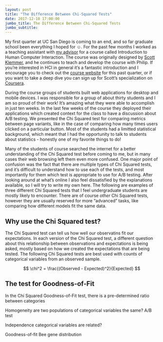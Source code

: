 ```yaml
---
layout: post
title: "The Difference Between Chi-Squared Tests"
date: 2017-12-18 17:00:00
jumbo_title: The Difference Between Chi-Squared Tests
jumbo_subtitle:
---
```


My first quarter at UC San Diego is coming to an end, and so far graduate
school been everything I hoped for ☺️. For the past few months I worked as 
a teaching assistant with [my advisor](http://pgbovine.net/) for a course
called Introduction to Human Computer Interaction. The course was originally
designed by [Scott Klemmer](https://twitter.com/designatlarge), and he
continues to teach and develop the course with Philip. If you're interested in
HCI in general it's a fantastic introduction and I encourage you to check out
the [course website](http://courses.pgbovine.net/cogs120-cse170/) for this 
past quarter, or if you want to take a deep dive you can sign up for Scott's 
specialization on 
[Coursera](https://www.coursera.org/specializations/interaction-design).

During the course groups of students built web applications for desktop and
mobile devices. I was responsible for a group of about thirty students and I am
so proud of their work! It's amazing what they were able to accomplish in just
ten weeks. In the last few weeks of the course they deployed their applications
which created context for the class to have a discussion about A/B testing.
We presented the Chi Squared test for comparing metrics between page variants,
like in the case of comparing how many times users clicked on a particular
button. Most of the students had a limitted statistical background, which meant
that I had the opportunity to talk to students about statistics - honestly one
of my favorite things to do!

Many of the students of course searched the internet for a better understanding
of the Chi Squared test before coming to me, but in many cases their web
browsing left them even more confused. One major point of confusion was the
fact that there are multiple types of Chi Squared tests, and it's difficult to
understand how to use each of the tests, and most importantly for them which
test is appropriate to use for A/B testing. After looking around at what's 
online I also feel dissatisfied by the explanations available, so I will try to
write my own here. The following are examples of three different Chi Squared
tests that I feel undergraduate students are mostly likely to encounter. There
are of course *other* Chi Squared tests, however they are usually reserved for
more "advanced" tasks, like comparing how different models fit the same data.

## Why use the Chi Squared test?

The Chi Squared test can tell us how well our observatins fit our expectations.
In each version of the Chi Squared test, a different question about this
relationship between observations and expectations is being asked, mostly based
on how we created the expectations that are being tested. The following Chi
Squared tests are best used with counts of categorical variables from an
observed sample.

$$
\chi^2 = \frac{(Observed - Expected)^2}{Expected}
$$

## The test for Goodness-of-Fit

In the Chi Squared Goodness-of-Fit test, there is a pre-determined ratio
between categories

Homogeneity
are two populations of categorical variables the same?
A/B test

Independence
categorical variables are related?

Goodness-of-fit
Bee gene distribution



